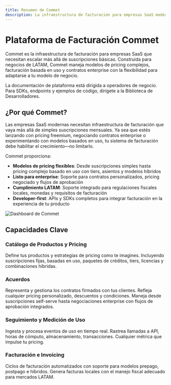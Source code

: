 ```yaml
---
title: Resumen de Commet
description: La infraestructura de facturación para empresas SaaS modernas
---
```



# Plataforma de Facturación Commet

Commet es la infraestructura de facturación para empresas SaaS que necesitan escalar más allá de suscripciones básicas. Construida para negocios de LATAM, Commet maneja modelos de pricing complejos, facturación basada en uso y contratos enterprise con la flexibilidad para adaptarse a tu modelo de negocio.

<Callout type="info">
La documentación de plataforma está dirigida a operadores de negocio. Para SDKs, endpoints y ejemplos de código, dirígete a la Biblioteca de Desarrolladores.
</Callout>

## ¿Por qué Commet?

Las empresas SaaS modernas necesitan infraestructura de facturación que vaya más allá de simples suscripciones mensuales. Ya sea que estés lanzando con pricing freemium, negociando contratos enterprise o experimentando con modelos basados en uso, tu sistema de facturación debe habilitar el crecimiento—no limitarlo.

Commet proporciona:

- **Modelos de pricing flexibles**: Desde suscripciones simples hasta pricing complejo basado en uso con tiers, asientos y modelos híbridos
- **Listo para enterprise**: Soporte para contratos personalizados, pricing negociado y flujos de aprobación
- **Cumplimiento LATAM**: Soporte integrado para regulaciones fiscales locales, monedas y requisitos de facturación
- **Developer-first**: APIs y SDKs completos para integrar facturación en la experiencia de tu producto


![Dashboard de Commet](/images/dashboard.png)


## Capacidades Clave

### Catálogo de Productos y Pricing
Define tus productos y estrategias de pricing como te imagines. Incluyendo suscripciones fijas, basadas en uso, paquetes de créditos, tiers, licencias y combinaciones híbridas.

### Acuerdos
Representa y gestiona los contratos firmados con tus clientes. Refleja cualquier pricing personalizado, descuentos y condiciones. Maneja desde suscripciones self-serve hasta negociaciones enterprise con flujos de aprobación integrados.


### Seguimiento y Medición de Uso
Ingesta y procesa eventos de uso en tiempo real. Rastrea llamadas a API, horas de cómputo, almacenamiento, transacciones. Cualquier métrica que impulse tu pricing.

### Facturación e Invoicing
Ciclos de facturación automatizados con soporte para modelos prepago, postpago e híbridos. Genera facturas locales con el manejo fiscal adecuado para mercados LATAM.
